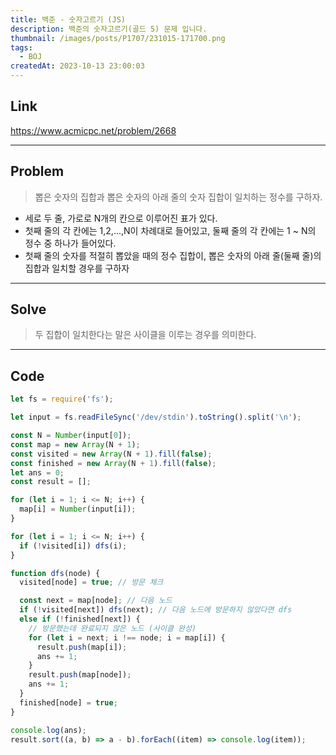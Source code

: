 ```yaml
---
title: 백준 - 숫자고르기 (JS)
description: 백준의 숫자고르기(골드 5) 문제 입니다.
thumbnail: /images/posts/P1707/231015-171700.png
tags:
  - BOJ
createdAt: 2023-10-13 23:00:03
---
```


## Link

https://www.acmicpc.net/problem/2668

<hr />

## Problem

> 뽑은 숫자의 집합과 뽑은 숫자의 아래 줄의 숫자 집합이 일치하는 정수를 구하자.

- 세로 두 줄, 가로로 N개의 칸으로 이루어진 표가 있다.
- 첫째 줄의 각 칸에는 1,2,...,N이 차례대로 들어있고, 둘째 줄의 각 칸에는 1 ~ N의 정수 중 하나가 들어있다.
- 첫째 줄의 숫자를 적절히 뽑았을 때의 정수 집합이, 뽑은 숫자의 아래 줄(둘째 줄)의 집합과 일치할 경우를 구하자

<hr />

## Solve

> 두 집합이 일치한다는 말은 사이클을 이루는 경우를 의미한다.

<hr />

## Code

```javascript
let fs = require('fs');

let input = fs.readFileSync('/dev/stdin').toString().split('\n');

const N = Number(input[0]);
const map = new Array(N + 1);
const visited = new Array(N + 1).fill(false);
const finished = new Array(N + 1).fill(false);
let ans = 0;
const result = [];

for (let i = 1; i <= N; i++) {
  map[i] = Number(input[i]);
}

for (let i = 1; i <= N; i++) {
  if (!visited[i]) dfs(i);
}

function dfs(node) {
  visited[node] = true; // 방문 체크

  const next = map[node]; // 다음 노드
  if (!visited[next]) dfs(next); // 다음 노드에 방문하지 않았다면 dfs
  else if (!finished[next]) {
    // 방문했는데 완료되지 않은 노드 (사이클 완성)
    for (let i = next; i !== node; i = map[i]) {
      result.push(map[i]);
      ans += 1;
    }
    result.push(map[node]);
    ans += 1;
  }
  finished[node] = true;
}

console.log(ans);
result.sort((a, b) => a - b).forEach((item) => console.log(item));
```
